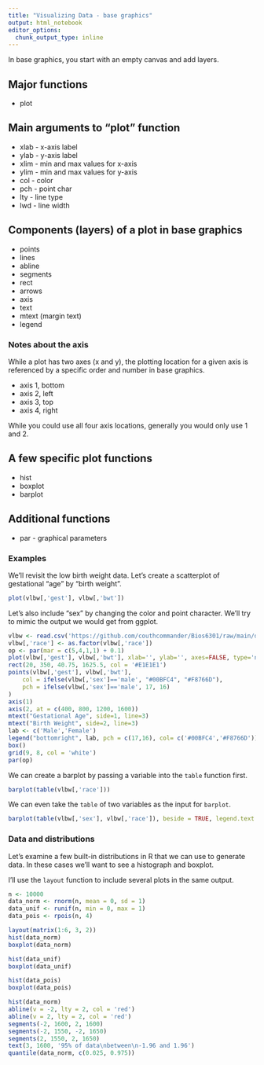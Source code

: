 ```yaml
---
title: "Visualizing Data - base graphics"
output: html_notebook
editor_options: 
  chunk_output_type: inline
---
```


In base graphics, you start with an empty canvas and add layers.

## Major functions

* plot

## Main arguments to "plot" function

* xlab - x-axis label
* ylab - y-axis label
* xlim - min and max values for x-axis
* ylim - min and max values for y-axis
* col - color
* pch - point char
* lty - line type
* lwd - line width

## Components (layers) of a plot in base graphics

* points
* lines
* abline
* segments
* rect
* arrows
* axis
* text
* mtext (margin text)
* legend

### Notes about the axis

While a plot has two axes (x and y), the plotting location for a given axis is referenced by a specific order and number in base graphics.

* axis 1, bottom
* axis 2, left
* axis 3, top
* axis 4, right

While you could use all four axis locations, generally you would only use 1 and 2.

## A few specific plot functions

* hist
* boxplot
* barplot

## Additional functions

* par - graphical parameters

### Examples

We'll revisit the low birth weight data. Let's create a scatterplot of gestational "age" by "birth weight".

```r
plot(vlbw[,'gest'], vlbw[,'bwt'])
```

Let's also include "sex" by changing the color and point character. We'll try to mimic the output we would get from ggplot.

```r
vlbw <- read.csv('https://github.com/couthcommander/Bios6301/raw/main/datasets/vlbw.csv', row.names = 1)
vlbw[,'race'] <- as.factor(vlbw[,'race'])
op <- par(mar = c(5,4,1,1) + 0.1)
plot(vlbw[,'gest'], vlbw[,'bwt'], xlab='', ylab='', axes=FALSE, type='n')
rect(20, 350, 40.75, 1625.5, col = '#E1E1E1')
points(vlbw[,'gest'], vlbw[,'bwt'],
    col = ifelse(vlbw[,'sex']=='male', "#00BFC4", "#F8766D"),
    pch = ifelse(vlbw[,'sex']=='male', 17, 16)
)
axis(1)
axis(2, at = c(400, 800, 1200, 1600))
mtext("Gestational Age", side=1, line=3)
mtext("Birth Weight", side=2, line=3)
lab <- c('Male','Female')
legend("bottomright", lab, pch = c(17,16), col= c('#00BFC4','#F8766D'))
box()
grid(9, 8, col = 'white')
par(op)
```

We can create a barplot by passing a variable into the `table` function first.

```r
barplot(table(vlbw[,'race']))
```

We can even take the `table` of two variables as the input for `barplot`.

```r
barplot(table(vlbw[,'sex'], vlbw[,'race']), beside = TRUE, legend.text = TRUE)
```

### Data and distributions

Let's examine a few built-in distributions in R that we can use to generate data. In these cases we'll want to see a histograph and boxplot.

I'll use the `layout` function to include several plots in the same output.

```r
n <- 10000
data_norm <- rnorm(n, mean = 0, sd = 1)
data_unif <- runif(n, min = 0, max = 1)
data_pois <- rpois(n, 4)

layout(matrix(1:6, 3, 2))
hist(data_norm)
boxplot(data_norm)

hist(data_unif)
boxplot(data_unif)

hist(data_pois)
boxplot(data_pois)
```

```r
hist(data_norm)
abline(v = -2, lty = 2, col = 'red')
abline(v = 2, lty = 2, col = 'red')
segments(-2, 1600, 2, 1600)
segments(-2, 1550, -2, 1650)
segments(2, 1550, 2, 1650)
text(3, 1600, '95% of data\nbetween\n-1.96 and 1.96')
quantile(data_norm, c(0.025, 0.975))
```

